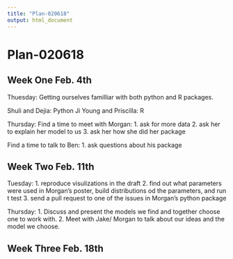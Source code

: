 ```yaml
---
title: "Plan-020618"
output: html_document
---
```


# Plan-020618

## Week One Feb. 4th
Thuesday:
Getting ourselves familliar with both python and R packages.

Shuli and Dejia: Python
Ji Young and Priscilla: R

Thursday:
Find a time to meet with Morgan:
1. ask for more data
2. ask her to explain her model to us
3. ask her how she did her package

Find a time to talk to Ben:
1. ask questions about his package

## Week Two Feb. 11th
Tuesday:
1. reproduce visulizations in the draft 
2. find out what parameters were used in Morgan's poster, build distributions od the parameters, and run t test
3. send a pull request to one of the issues in Morgan's python package

Thursday:
1. Discuss and present the models we find and together choose one to work with.
2. Meet with Jake/ Morgan to talk about our ideas and the model we choose.

## Week Three Feb. 18th



